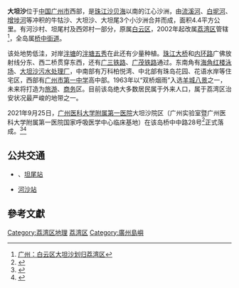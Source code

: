 '''大坦沙'''位于[[中国|中国]][[广州市|广州市]]西部，是[[珠江|珠江]][[沙贝海|沙贝海]]以南的江心沙洲，由[[流溪河|流溪河]]、[[白坭河|白坭河]]、[[增埗河|增埗河]]等冲积的牛牯沙、大坦沙、大坦尾3个小沙洲合并而成，面积4.4平方公里。有河沙村、坦尾村及西郊村一部分，原属[[白云区_(广州市)|白云区]]，2002年起改属[[荔湾区|荔湾区]]管辖<ref>[http://chinavnet.news.sohu.com/03/48/news147694803.shtml 广州：白云区大坦沙划归荔湾区]{{dead link|date=2017年12月 |bot=InternetArchiveBot |fix-attempted=yes }}</ref>，全岛属[[桥中街道|桥中街道]]。

该处地势低洼，对岸[[泮塘|泮塘]]的[[泮塘五秀|泮塘五秀]]在此还有少量种植。[[珠江大桥|珠江大桥]]和[[广州内环路|内环路]]广佛放射线分东、西二桥贯穿东西，还有[[广三铁路|广三铁路]]、[[广茂铁路|广茂铁路]]通过。东南角有[[海角红楼泳场|海角红楼泳场]]、[[大坦沙污水处理厂|大坦沙污水处理厂]]，中南部有万科柏悦湾、中北部有珠岛花园、花语水岸等住宅区，西部有[[广州市第一中学|广州市第一中学]]高中部。1963年以“双桥烟雨”入选[[羊城八景|羊城八景]]之一，未来将打造为[[旅游|旅游]]、[[商务|商务]]区。目前该岛绝大多数居民属于外来人口，属于荔湾区治安状况最严峻的地带之一。

2021年9月25日，[[广州医科大学附属第一医院|广州医科大学附属第一医院]]大坦沙院区（广州实验室暨广州医科大学附属第一医院国家呼吸医学中心临床基地）在该岛桥中中路28号<ref>{{Cite web |url=http://wjw.gz.gov.cn/xxgk/tzgg/content/post_7353004.html |title=广州医科大学附属第一医院拟申请设置广州医科大学附属第一医院(大坦沙院区)的公示书 |access-date=2021-10-17 |archive-date=2021-10-19 |archive-url=https://web.archive.org/web/20211019130426/http://wjw.gz.gov.cn/xxgk/tzgg/content/post_7353004.html }}</ref>正式落成。<ref>{{Cite web |url=https://www.gyfyy.com/cn/list-132-9119.html |title=广州实验室暨广州医科大学附属第一医院国家呼吸医学中心临床基地正式落成 |access-date=2021-10-17 |archive-date=2021-10-16 |archive-url=https://web.archive.org/web/20211016092829/https://www.gyfyy.com/cn/list-132-9119.html }}</ref><ref>{{Cite web |url=https://www.gyfyy.com/cn/list-132-9120.html |title=国家呼吸医学中心临床基地落成 定位世界一流 |access-date=2021-10-17 |archive-date=2021-10-16 |archive-url=https://web.archive.org/web/20211016092826/https://www.gyfyy.com/cn/list-132-9120.html }}</ref>

{{广州小作品}}
== 公共交通 ==
*{{广州地铁路线链接|5|SL}}、{{广州地铁路线链接|6|SL}}[[坦尾站|坦尾站]]
*{{广州地铁路线链接|6|SL}}[[河沙站|河沙站]]

== 參考文獻 ==
{{reflist}}

{{coord|23.132586|113.214105|display=title}}
{{广州岛屿}}
[[Category:荔湾区地理|Category:荔湾区地理]]
[[Category:广州地方|荔湾区]]
[[Category:廣州島嶼|Category:廣州島嶼]]